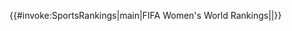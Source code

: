 <noinclude><!--The nowiki that follows is needed because of parser bug T18700--></noinclude><includeonly><nowiki/>{{#invoke:SportsRankings|main|FIFA Women's World Rankings|{{{1|}}}|{{{mdy|}}}}}</includeonly><noinclude>{{documentation}}</noinclude>